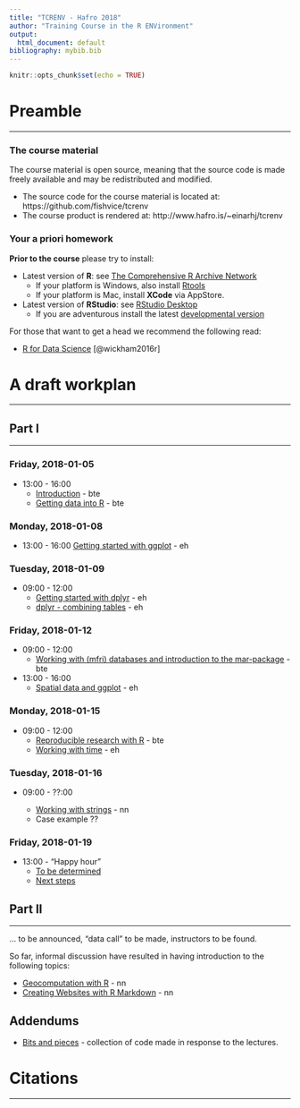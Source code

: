 ```yaml
---
title: "TCRENV - Hafro 2018"
author: "Training Course in the R ENVironment"
output:
  html_document: default
bibliography: mybib.bib
---
```


```r
knitr::opts_chunk$set(echo = TRUE)
```


# Preamble
___

### The course material

The course material is open source, meaning that the source code is made freely available and may be redistributed and modified.

* The source code for the course material is located at: https://github.com/fishvice/tcrenv
* The course product is rendered at: http://www.hafro.is/~einarhj/tcrenv

### Your a priori homework

**Prior to the course** please try to install:

* Latest version of __R__: see [The Comprehensive R Archive Network](https://cran.r-project.org/)
    * If your platform is Windows, also install [Rtools](https://cran.r-project.org/bin/windows/Rtools)
   * If your platform is Mac, install **XCode** via AppStore.

* Latest version of __RStudio__: see [RStudio Desktop](https://www.rstudio.com/products/rstudio/download/)
    * If you are adventurous install the latest [developmental version](https://www.rstudio.com/products/rstudio/download/preview)

For those that want to get a head we recommend the following read:

  * [R for Data Science](http://r4ds.had.co.nz) [@wickham2016r]

# A draft workplan
___

## Part I
___

### Friday, 2018-01-05

* 13:00 - 16:00
    * [Introduction](pre_intro.html) - bte
    * [Getting data into R](pre_data.html) - bte
    
### Monday, 2018-01-08

* 13:00 - 16:00 [Getting started with ggplot](pre_ggplot1.html) - eh

### Tuesday, 2018-01-09

* 09:00 - 12:00
    * [Getting started with dplyr](pre_transformation1.html) - eh
    * [dplyr - combining tables](pre_transformation2.html) - eh

### Friday, 2018-01-12

* 09:00 - 12:00
    * [Working with (mfri) databases and introduction to the mar-package](pre_mar.html) - bte
* 13:00 - 16:00
    * [Spatial data and ggplot](pre_ggplot2.html) - eh

### Monday, 2018-01-15

* 09:00 - 12:00
    * [Reproducible research with R](404page.html) - bte
    * [Working with time](pre_dates.html) - eh

### Tuesday, 2018-01-16

* 09:00 - ??:00
    
    * [Working with strings](404page.html) - nn
    * Case example ??

### Friday, 2018-01-19

* 13:00 - "Happy hour"
    * [To be determined](404page.html)
    * [Next steps](404page.html)

## Part II
___

... to be announced, "data call" to be made, instructors to be found.

So far, informal discussion have resulted in having introduction to the following topics:

* [Geocomputation with R](https://bookdown.org/robinlovelace/geocompr/intro.html) - nn
* [Creating Websites with R Markdown](404page.html) - nn


## Addendums

* [Bits and pieces](bits_and_pieces.html) - collection of code made in response to the lectures.

# Citations
___


